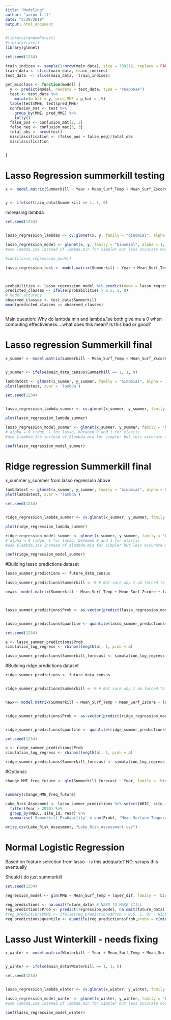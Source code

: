 ```yaml
---
title: "Modeling"
author: "aaron till"
date: "5/29/2018"
output: html_document
---
```

```r
#library(randomForest)
#library(caret)
library(glmnet)

```


```r

set.seed(1234)

train_indices <- sample(1:nrow(main_data), size = 330212, replace = FALSE) #half
train_data <- slice(main_data, train_indices) 
test_data  <- slice(main_data, -train_indices)


```

```r

get_misclass <- function(model) {
  y <- predict(model, newdata = test_data, type = "response")
  test <- test_data %>%
    mutate(p_hat = y, pred_MME = p_hat > .5)
  table(test$MME, test$pred_MME)
  confusion_mat <- test %>%
    group_by(MME, pred_MME) %>%
    tally()
  false_pos <- confusion_mat[2, 3]
  false_neg <- confusion_mat[3, 3]
  total_obs <- nrow(test)
  misclassification <- (false_pos + false_neg)/total_obs
  misclassification


}
```




# Lasso Regression summerkill testing

```r

x <- model.matrix(Summerkill ~ Year + Mean_Surf_Temp + Mean_Surf_Zscore + layer_dif + Season + Schmidt + Variance_After_Ice_30 + Cumulative_Above_0 + V2, train_data) 


y <- ifelse(train_data$Summerkill == 1, 1, 0)

```

increasing lambda 

```r
set.seed(1234)


lasso_regression_lambdas <- cv.glmnet(x, y, family = "binomial", alpha = 1) # alpha = 0 ridge, 1 for lasso, between 0 and 1 for elastic 

lasso_regression_model <- glmnet(x, y, family = "binomial", alpha = 1, lambda = lasso_regression_lambdas$lambda.1se) # alpha = 0 ridge, 1 for lasso, between 0 and 1 for elastic 
#use lambda.1se instead of lambda.min for simpler but less accurate model

#coef(lasso_regression_model)

``` 



```r

lasso_regression_test <- model.matrix(Summerkill ~ Year + Mean_Surf_Temp + Mean_Surf_Zscore + layer_dif + Season + Schmidt + Variance_After_Ice_30 + Cumulative_Above_0 + V2, test_data)



probabilities <- lasso_regression_model %>% predict(newx = lasso_regression_test)
predicted_classes <- ifelse(probabilities > 0.5, 1, 0)
# Model accuracy 
observed_classes <- test_data$Summerkill
mean(predicted_classes == observed_classes)



```


Main question: Why do lambda.min and lambda.1se both give me a 0 when computing effectiveness....what does this mean?  Is this bad or good?
 
 
# Lasso regression Summerkill final

```r

x_summer <- model.matrix(Summerkill ~ Mean_Surf_Temp + Mean_Surf_Zscore + layer_dif + Schmidt + Cumulative_Above_0 + population, main_data_census) 


y_summer <- ifelse(main_data_census$Summerkill == 1, 1, 0)

```

```r

lambdatest <- glmnet(x_summer, y_summer, family = "binomial", alpha = 1)
plot(lambdatest, xvar = 'lambda')

```

```r
set.seed(1234)


lasso_regression_lambda_summer <- cv.glmnet(x_summer, y_summer, family = "binomial", alpha = 1) # alpha = 0 ridge, 1 for lasso, between 0 and 1 for elastic 

plot(lasso_regression_lambda_summer)

```

```r

lasso_regression_model_summer <- glmnet(x_summer, y_summer, family = "binomial", alpha = 1, lambda = lasso_regression_lambda_summer$lambda.min) 
# alpha = 0 ridge, 1 for lasso, between 0 and 1 for elastic 
#use $lambda.1se instead of $lambda.min for simpler but less accurate model

coef(lasso_regression_model_summer)

```
# Ridge regression Summerkill final

x_summer 
y_summer
from lasso regression above 

```r

lambdatest <- glmnet(x_summer, y_summer, family = "binomial", alpha = 0)
plot(lambdatest, xvar = 'lambda')

```

```r
set.seed(1234)


ridge_regression_lambda_summer <- cv.glmnet(x_summer, y_summer, family = "binomial", alpha = 0) # alpha = 0 ridge, 1 for lasso, between 0 and 1 for elastic 

plot(ridge_regression_lambda_summer)

```

```r

ridge_regression_model_summer <- glmnet(x_summer, y_summer, family = "binomial", alpha = 0, lambda = ridge_regression_lambda_summer$lambda.min) 
# alpha = 0 ridge, 1 for lasso, between 0 and 1 for elastic 
#use $lambda.1se instead of $lambda.min for simpler but less accurate model

coef(ridge_regression_model_summer)

```


#Building lasso predictions dataset 

```r

lasso_summer_predictions <- future_data_census

lasso_summer_predictions$Summerkill <- 0 # Not sure why I am forced to make this

newx<- model.matrix(Summerkill ~ Mean_Surf_Temp + Mean_Surf_Zscore + layer_dif  + Schmidt + Cumulative_Above_0 + population, lasso_summer_predictions) #why NEWX has to be a fake model and not just a dataset is unclear)



lasso_summer_predictions$Prob <- as.vector(predict(lasso_regression_model_summer, newx= newx, type = 'response'))


lasso_summer_predictions$quantile <- quantile(lasso_summer_predictions$Prob,probs = c(.01, 25, 75)/100, na.rm = TRUE)

```

```r
set.seed(1234)

a <- lasso_summer_predictions$Prob
simulation_log_regress <- rbinom(length(a), 1, prob = a)

lasso_summer_predictions$Summerkill_forecast <- simulation_log_regress

```


#Building ridge predictions dataset 


```r
ridge_summer_predictions <- future_data_census


ridge_summer_predictions$Summerkill <- 0 # Not sure why I am forced to make this


newx<- model.matrix(Summerkill ~ Mean_Surf_Temp + Mean_Surf_Zscore + layer_dif  + Schmidt + Cumulative_Above_0 + population, ridge_summer_predictions) #why NEWX has to be a fake model and not just a dataset is unclear)


ridge_summer_predictions$Prob <- as.vector(predict(ridge_regression_model_summer, newx= newx, type = 'response'))


ridge_summer_predictions$quantile <- quantile(ridge_summer_predictions$Prob,probs = c(.01, 25, 75)/100, na.rm = TRUE)


```


```r
set.seed(1234)

a <- ridge_summer_predictions$Prob
simulation_log_regress <- rbinom(length(a), 1, prob = a)

ridge_summer_predictions$Summerkill_forecast <- simulation_log_regress

```

#Optional:


```r

change_MME_freq_future <- glm(Summerkill_forecast ~ Year, family = 'binomial', data=reg_predictions)


summary(change_MME_freq_future) 

```

```r


Lake_Risk_Assesment <- lasso_summer_predictions %>% select(WBIC, site_id, Year, Prob, Mean_Surf_Temp) %>%
  filter(Year > 2020) %>%
  group_by(WBIC, site_id, Year) %>%
  summarise('Summerkill Probability' = sum(Prob), 'Mean Surface Temperature' = mean(Mean_Surf_Temp))

write.csv(Lake_Risk_Assesment, "Lake_Risk_Assessment.csv")

```

 
# Normal Logistic Regression 

Based on feature selection from lasso - is this adequate? NO, scraps this eventually

  Should i do just summerkill


```r
set.seed(1234)

regression_model <- glm(MME ~ Mean_Surf_Temp + layer_dif, family = 'binomial', data=main_data) # data sample for predictions

reg_predictions <- na.omit(future_data) # NEED TO MAKE STILL
reg_predictions$Prob <- predict(regression_model, na.omit(future_data), type = 'response')
#reg_predictions$MME <- ifelse(reg_predictions$Prob > 0.5, 1, 0) - WILL NEVER APPLY
reg_predictions$quantile <- quantile(reg_predictions$Prob,probs = c(min(reg_predictions$Prob), max(reg_predictions$Prob)), na.rm = TRUE)

```

# Lasso Just Winterkill - needs fixing

```r

x_winter <- model.matrix(Winterkill ~ Year + Mean_Surf_Temp + Mean_Surf_Zscore + layer_dif + Season + Schmidt + Variance_After_Ice_30 + Cumulative_Above_0 + Ice_Duration + V2, main_data) 


y_winter <- ifelse(main_data$Winterkill == 1, 1, 0)

```



```r
set.seed(1234)


lasso_regression_lambda_winter <- cv.glmnet(x_winter, y_winter, family = "binomial", alpha = 1) # alpha = 0 ridge, 1 for lasso, between 0 and 1 for elastic 

lasso_regression_model_winter <- glmnet(x_winter, y_winter, family = "binomial", alpha = 1, lambda = lasso_regression_lambda_winter$lambda.1se) # alpha = 0 ridge, 1 for lasso, between 0 and 1 for elastic 
#use lambda.1se instead of lambda.min for simpler but less accurate model

coef(lasso_regression_model_winter)

```
